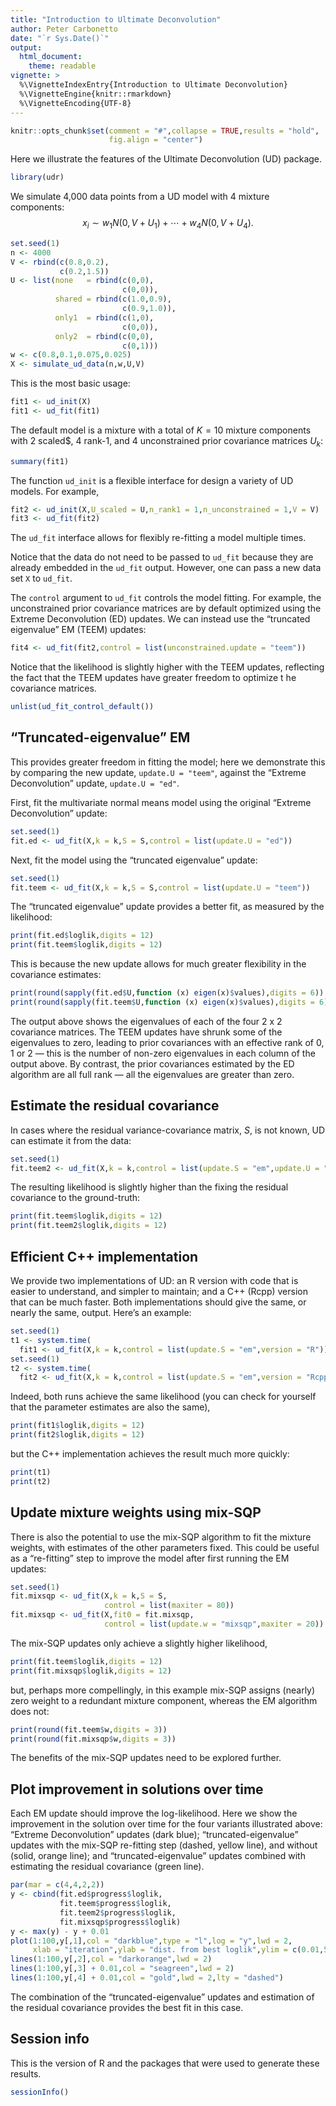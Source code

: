 ```yaml
---
title: "Introduction to Ultimate Deconvolution"
author: Peter Carbonetto
date: "`r Sys.Date()`"
output:
  html_document:
    theme: readable
vignette: >
  %\VignetteIndexEntry{Introduction to Ultimate Deconvolution}
  %\VignetteEngine{knitr::rmarkdown}
  %\VignetteEncoding{UTF-8}
---
```


```r
knitr::opts_chunk$set(comment = "#",collapse = TRUE,results = "hold",
                      fig.align = "center")
```

Here we illustrate the features of the Ultimate Deconvolution (UD)
package.

```r
library(udr)
```

We simulate 4,000 data points from a UD model with 4 mixture
components:
$$
x_i \sim w_1 N(0,V + U_1) + \cdots + w_4 N(0,V + U_4).
$$

```r
set.seed(1)
n <- 4000
V <- rbind(c(0.8,0.2),
           c(0.2,1.5))
U <- list(none   = rbind(c(0,0),
                         c(0,0)),
          shared = rbind(c(1.0,0.9),
                         c(0.9,1.0)),
          only1  = rbind(c(1,0),
                         c(0,0)),
          only2  = rbind(c(0,0),
                         c(0,1)))
w <- c(0.8,0.1,0.075,0.025)
X <- simulate_ud_data(n,w,U,V)
```

This is the most basic usage:

```r
fit1 <- ud_init(X)
fit1 <- ud_fit(fit1)
```

The default model is a mixture with a total of $K = 10$ mixture
components with 2 scaled$, 4 rank-1, and 4 unconstrained prior
covariance matrices $U_k$:

```r
summary(fit1)
```

The function `ud_init` is a flexible interface for design a variety of
UD models. For example,

```r
fit2 <- ud_init(X,U_scaled = U,n_rank1 = 1,n_unconstrained = 1,V = V)
fit3 <- ud_fit(fit2)
```

The `ud_fit` interface allows for flexibly re-fitting a model multiple
times.

Notice that the data do not need to be passed to `ud_fit` because they
are already embedded in the `ud_fit` output. However, one can pass a
new data set `X` to `ud_fit`.

The `control` argument to `ud_fit` controls the model fitting. For
example, the unconstrained prior covariance matrices are by default
optimized using the Extreme Deconvolution (ED) updates. We can instead
use the "truncated eigenvalue" EM (TEEM) updates:

```r
fit4 <- ud_fit(fit2,control = list(unconstrained.update = "teem"))
```

Notice that the likelihood is slightly higher with the TEEM updates,
reflecting the fact that the TEEM updates have greater freedom to
optimize t he covariance matrices.

```r
unlist(ud_fit_control_default())
```


"Truncated-eigenvalue" EM
-------------------------

 This provides greater freedom in fitting the model; here we
demonstrate this by comparing the new update, `update.U = "teem"`,
against the "Extreme Deconvolution" update, `update.U = "ed"`.

First, fit the multivariate normal means model using the original
"Extreme Deconvolution" update:

```r
set.seed(1)
fit.ed <- ud_fit(X,k = k,S = S,control = list(update.U = "ed"))
```

Next, fit the model using the "truncated eigenvalue" update:

```r
set.seed(1)
fit.teem <- ud_fit(X,k = k,S = S,control = list(update.U = "teem"))
```

The "truncated eigenvalue" update provides a better fit, as measured
by the likelihood:

```r
print(fit.ed$loglik,digits = 12)
print(fit.teem$loglik,digits = 12)
```

This is because the new update allows for much greater flexibility in
the covariance estimates:

```r
print(round(sapply(fit.ed$U,function (x) eigen(x)$values),digits = 6))
print(round(sapply(fit.teem$U,function (x) eigen(x)$values),digits = 6))
```

The output above shows the eigenvalues of each of the four 2 x 2
covariance matrices. The TEEM updates have shrunk some of the
eigenvalues to zero, leading to prior covariances with an effective
rank of 0, 1 or 2 --- this is the number of non-zero eigenvalues in
each column of the output above. By contrast, the prior covariances
estimated by the ED algorithm are all full rank --- all the
eigenvalues are greater than zero.

Estimate the residual covariance
--------------------------------

In cases where the residual variance-covariance matrix, $S$, is not
known, UD can estimate it from the data:

```r
set.seed(1)
fit.teem2 <- ud_fit(X,k = k,control = list(update.S = "em",update.U = "teem"))
```

The resulting likelihood is slightly higher than the fixing the
residual covariance to the ground-truth:

```r
print(fit.teem$loglik,digits = 12)
print(fit.teem2$loglik,digits = 12)
```

Efficient C++ implementation
----------------------------

We provide two implementations of UD: an R version with code that is
easier to understand, and simpler to maintain; and a C++ (Rcpp)
version that can be much faster. Both implementations should give the
same, or nearly the same, output. Here's an example:

```r
set.seed(1)
t1 <- system.time(
  fit1 <- ud_fit(X,k = k,control = list(update.S = "em",version = "R")))
set.seed(1)
t2 <- system.time(
  fit2 <- ud_fit(X,k = k,control = list(update.S = "em",version = "Rcpp")))
```

Indeed, both runs achieve the same likelihood (you can check for
yourself that the parameter estimates are also the same),

```r
print(fit1$loglik,digits = 12)
print(fit2$loglik,digits = 12)
```

but the C++ implementation achieves the result much more quickly:

```r
print(t1)
print(t2)
```

Update mixture weights using mix-SQP
------------------------------------

There is also the potential to use the mix-SQP algorithm to fit the
mixture weights, with estimates of the other parameters fixed. This
could be useful as a "re-fitting" step to improve the model after
first running the EM updates:

```r
set.seed(1)
fit.mixsqp <- ud_fit(X,k = k,S = S,
                     control = list(maxiter = 80))
fit.mixsqp <- ud_fit(X,fit0 = fit.mixsqp,
                     control = list(update.w = "mixsqp",maxiter = 20))
```

The mix-SQP updates only achieve a slightly higher likelihood,

```r
print(fit.teem$loglik,digits = 12)
print(fit.mixsqp$loglik,digits = 12)
```

but, perhaps more compellingly, in this example mix-SQP assigns
(nearly) zero weight to a redundant mixture component, whereas the EM
algorithm does not:

```r
print(round(fit.teem$w,digits = 3))
print(round(fit.mixsqp$w,digits = 3))
```

The benefits of the mix-SQP updates need to be explored further.

Plot improvement in solutions over time
---------------------------------------

Each EM update should improve the log-likelihood. Here we show the
improvement in the solution over time for the four variants
illustrated above: "Extreme Deconvolution" updates (dark blue);
"truncated-eigenvalue" updates with the mix-SQP re-fitting step
(dashed, yellow line), and without (solid, orange line); and
"truncated-eigenvalue" updates combined with estimating the residual
covariance (green line). 

```r
par(mar = c(4,4,2,2))
y <- cbind(fit.ed$progress$loglik,
           fit.teem$progress$loglik,
           fit.teem2$progress$loglik,
           fit.mixsqp$progress$loglik)
y <- max(y) - y + 0.01
plot(1:100,y[,1],col = "darkblue",type = "l",log = "y",lwd = 2,
     xlab = "iteration",ylab = "dist. from best loglik",ylim = c(0.01,500))
lines(1:100,y[,2],col = "darkorange",lwd = 2)
lines(1:100,y[,3] + 0.01,col = "seagreen",lwd = 2)
lines(1:100,y[,4] + 0.01,col = "gold",lwd = 2,lty = "dashed")
```

The combination of the "truncated-eigenvalue" updates and estimation
of the residual covariance provides the best fit in this case.

Session info
------------

This is the version of R and the packages that were used to generate
these results.

```r
sessionInfo()
```
